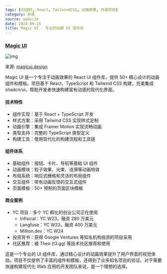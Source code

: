 ```yaml
---
tags: [UI组件, React, TailwindCSS, 动画效果, 开源项目]
category: 开源
source: website
date: 2024-09-15
title: Magic UI - 专业的动画 UI 组件库
---
```


### [Magic UI](https://magicui.design/)

![img](https://img.mengpeng.tech/i/2024/12/05/675136e198511.webp)

来源: [magicui.design](https://magicui.design/)

Magic UI 是一个专注于动画效果的 React UI 组件库，提供 50+ 精心设计的动画组件和模板。项目基于 React、TypeScript 和 Tailwind CSS 构建，完美集成 shadcn/ui，帮助开发者快速构建富有动感的现代化界面。

#### 技术特性
- 组件实现：基于 React + TypeScript 开发
- 样式方案：采用 Tailwind CSS 实现样式定制
- 动画引擎：集成 Framer Motion 实现流畅动画
- 类型支持：完整的 TypeScript 类型定义
- 构建工具：使用现代化的构建流程和工具链

#### 组件体系
- 基础组件：按钮、卡片、导航等基础 UI 组件
- 动画模块：粒子效果、光束、涟漪等动画特效
- 布局系统：响应式栅格和灵活的布局组件
- 交互组件：带有动画反馈的交互式组件
- 页面模板：50+ 预制的页面区块模板

#### 商业案例
- YC 项目：多个 YC 孵化的创业公司正在使用
  - Infisical：YC W23，融资 280 万美元
  - Langfuse：YC W23，融资 400 万美元
  - Million.dev：YC W24
- 投资背书：获得 Google Ventures 等知名机构投资的项目采用
- 社区推荐：被 Theo (t3.gg) 等技术社区推荐和使用

这是一个专业的 UI 组件库，通过精心设计的动画效果提升了用户界面的视觉体验。项目不仅提供了丰富的组件和模板，还得到了众多知名项目的验证。对于需要快速构建现代化 Web 应用的开发团队来说，是一个理想的选择。 